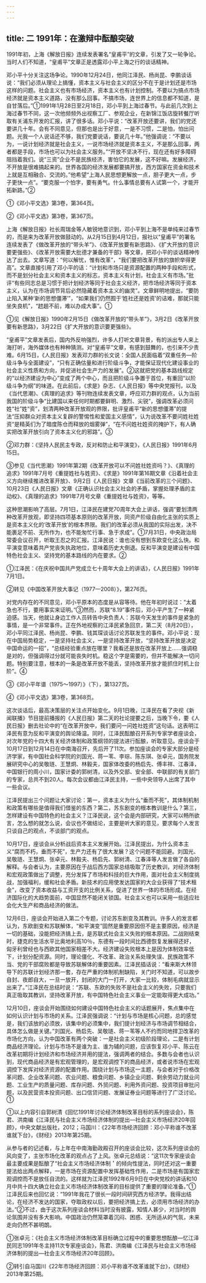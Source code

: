 ```yaml
---
---
---
```

title: 二 1991年：在激辩中酝酿突破
---



1991年初，上海《解放日报》连续发表署名“皇甫平”的文章，引发了又一轮争论。当时人们不知道，“皇甫平”文章正是透露邓小平上海之行的谈话精神。

邓小平十分关注这场争论。1990年12月24日，他同江泽民、杨尚昆、李鹏谈话说：“我们必须从理论上搞懂，资本主义与社会主义的区分不在于是计划还是市场这样的问题。社会主义也有市场经济，资本主义也有计划控制。不要以为搞点市场经济就是资本主义道路，没有那么回事。不搞市场，连世界上的信息都不知道，是自甘落后。”①1991年1月28日至2月18日，邓小平到上海过春节。与此前几次到上海过春节不同，这一次他频频外出视察工厂、参观企业，在新锦江饭店旋转餐厅听取有关浦东开发的汇报，讲了很多话。邓小平说：“改革开放还要讲，我们的党还要讲几十年。会有不同意见，但那也是出于好意，一是不习惯，二是怕，怕出问题。光我一个人说话还不够，我们党要说话，要说几十年。”他强调说：“不要以为，一说计划经济就是社会主义，一说市场经济就是资本主义，不是那么回事，两者都是手段，市场也可以为社会主义服务。”“开放不坚决不行，现在还有好多障碍阻挡着我们。说“三资”企业不是民族经济，害怕它的发展，这不好嘛。发展经济，不开放是很难搞起来的。世界各国的经济发展都要搞开放，西方国家在资金和技术上就是互相融合、交流的。”他希望“上海人民思想更解放一点，胆子更大一点，步子更快一点”。“要克服一个怕字，要有勇气。什么事情总要有人试第一个，才能开拓新路。”②

①《邓小平文选》第3卷，第364页。

②《邓小平文选》第3卷，第367页。

上海《解放日报》社长周瑞金等人敏锐地意识到，邓小平到上海不是单纯来过春节的，而是来为改革开放做鼓动的。从2月15日到4月12日，报社以“皇甫平”的署名连续发表了《做改革开放的“带头羊”》、《改革开放要有新思路》、《扩大开放的意识要更强些》、《改革开放需要大批德才兼备的干部》等文章，把邓小平的谈话精神传达了出去。文章写道：“何以解忧，惟有改革”，“我们要把改革开放的旗帜举得更高”。文章直接引用了邓小平的话：“计划和市场只是资源配置的两种手段和形式，而不是划分社会主义和资本主义的标志，资本主义有计划，社会主义有市场。”批评“有些同志总是习惯于把计划经济等同于社会主义经济，把市场经济等同于资本主义，认为在市场调节背后必然隐藏着资本主义的幽灵”。文章鲜明地提出，“要防止陷入某种‘新的思想僵滞’”，“如果我们仍然囿于‘姓社还是姓资’的诘难，那就只能坐失良机”，“趑趄不前，难以办成大事”。①

①见《解放日报》1990年2月15日《做改革开放的“带头羊”》，3月2日《改革开放要有新思路》，3月22日《扩大开放的意识要更强些》。

“皇甫平”文章发表后，国内外反响强烈，许多人打听文章背景，有的派出专人来上海打听，海外媒体也有种种猜测。对“皇甫平”文章，有感到鼓舞的，也引来不少责难。6月15日，《人民日报》发表邓力群的长文说：全国人民面临着“双重任务—阶级斗争与全面建设”，“只有正确估量和进行阶级斗争，才能保证现代化建设事业的社会主义性质和方向，并促进社会生产力的发展”。②这就把党的基本路线规定的“以经济建设为中心”变成了两个中心，而且把阶级斗争置于首位，有重回“以阶级斗争为纲”的味道。在此前后，《求是》杂志、《人民日报》等中央党报刊，以及《当代思潮》、《真理的追求》等刊物连续发表文章，呼应邓力群的观点，认为当前我国的阶级斗争“比建国以来任何时期都要鲜明、激烈、尖锐”，强调改革必须问姓“社”姓“资”，划清两种改革开放观的界限，批评皇甫平“新的思想僵滞”的提法“压抑群众对资本主义复辟的警惕性和爱国主义感情”，认为说改革不要问姓社姓资“是精英们为了暗度陈仓而释放的烟雾弹”，“在不问姓社姓资的掩护下，有人确实把改革开放引向了资本主义化的邪路”。③

②邓力群：《坚持人民民主专政，反对和防止和平演变》，《人民日报》1991年6月15日。

③参见《当代思潮》1991年第2期《改革开放可以不问姓社姓资吗？》、《真理的追求》1991年7月号《重提姓社与姓资》、《求是》1991年第16期文章《沿着社会主义方向继续推进改革开放》、9月2日《人民日报》文章《当前改革的三个问题》、10月23日《人民日报》文章《正确认识社会主义社会的矛盾，掌握处理矛盾的主动权》、《真理的追求》1991年7月号文章《重提姓社与姓资》，等等。

这种思潮影响了高层。7月1日，江泽民在建党70周年大会上讲话，强调“要划清两种改革开放观，即坚持四项基本原则的改革开放，同资产阶级自由化主张的实质上是资本主义化的‘改革开放’的根本界限。我们的改革必须从我国的实际出发，决不能裹足不前、无所作为，也不能匆忙行事、急于求成”。①7月31日，中央政治局常委会议召开，听取王忍之的汇报。江泽民说：谁也没有想到东欧变化这么快。和平演变意味着共产党丧失执政地位，意味着历史大倒退。反和平演变是建设有中国特色社会主义、坚持党的基本路线的内在要求。②

①江泽民：《在庆祝中国共产党成立七十周年大会上的讲话》，《人民日报》1991年7月1日。

②转见《中国改革开放大事记（1977—2008）》，第276页。

对党内存在的不同意见，邓小平原本的态度是从容等待。他在年初时说过：“太着急也不行，要用事实来证明。”③然而，苏联“8.19”事件后，邓小平产生了一种紧迫感。当天，他就让身边工作人员转告中央负责人：苏联今天发生的事件是紧急的事情，是一个非常事件。正在外地视察的江泽民紧急回京，第二天（8月20日），邓小平同江泽民、杨尚昆、李鹏、钱其琛谈话讨论苏联发生的事件。邓小平说：现在中国局势稳定，一是坚持社会主义，一是坚持改革开放，“坚持改革开放是决定中国命运的一招”，“总结经验重点放在哪里？我看还是放在改革开放上……强调稳是对的，但强调得过分就可能丧失时机。稳这个字是需要的，但并不能解决一切问题。特别要注意，根本的一条是改革开放不能丢，坚持改革开放才能抓住时机上台阶”。④

③《邓小平年谱（1975～1997）》（下），第1327页。

④《邓小平文选》第3卷，第368页。

这次谈话后，最高决策层的关注点开始变化。9月1日晚，江泽民在看了央视《新闻联播》节目提前播报的《人民日报》第二天的社论提要之后，当晚下令，要《人民日报》删去社论中的“在改革开放中，我们要问一问姓社姓资”这句话。这表明江泽民有意为反和平演变的舆论降温。同时，江泽民酝酿召开系列专家学者座谈会，对次年党的十四大有关经济体制和政策纲领的提法进行酝酿，听取意见。座谈会于10月17日到12月14日在中南海召开，先后开了11次。参加座谈会的专家大部分是经济学家，有中国社会科学院的刘国光、蒋一苇、李琮、陈东琪、张卓元，国务院发展研究中心的吴敬琏、王慧炯、林毅夫，国家体改委的杨启先、傅丰祥、江春泽，中国银行的周小川，国家计委的郭树清，以及外交部、安全部、中联部的有关部门的专家，总共不到20人。每次会议都由江泽民主持，一些中央领导人出席了其中一些会议。

江泽民提出三个问题让大家讨论：第一，资本主义为什么“垂而不死”，其体制机制和政策有哪些是值得我们借鉴的东西？第二，苏东剧变的根本教训是什么？第三，怎样建设有中国特色的社会主义？江泽民说，这个会是内部研究，大家可以畅所欲言，怎么想的就怎么说，会议也不做结论，主要是听大家的意见，要求每个人发言只谈自己的观点，不谈部门的观点。

10月17日，座谈会从分析战后资本主义发展开始。江泽民提出，为什么资本主义“腐而不朽，垂而不死”，生产力还有了很大发展？这个问题不能回避。刘国光、吴敬琏、王慧炯、张卓元、林毅夫、杨启先、郭树清、江春泽等人发言做了各自的解释。与会者认为，主要原因在于战后西方国家总结吸取了历史教训，对经济体制和宏观政策做出了调整，充分发挥了市场和科技的巨大作用，面对社会主义制度挑战，加强福利，缓和社会矛盾。新技术的应用使发达国家的大企业获得了“技术租金”，改变了资本收益与工资开支的比例关系，促进了世界一体的市场形成。在经济国际化的大趋势面前，中国显然不能闭关锁国。社会主义也可以采用一些适应社会化大生产和商品经济的做法。

12月6日，座谈会开始进入第二个专题，讨论苏东剧变及其教训。许多人的发言都认为，东欧剧变和苏联解体，“和平演变”固然是重要原因但不是主要原因，经济是一切的基础，没能把经济搞上去，是苏联式社会主义失败的根本原因。二战刚结束时，捷克的生活水平比奥地利高10％，东德有一段时间比西德恢复发展得还好，匈牙利曾经也与西欧其他国家相差不大。经济建设失败根本上是因为体制效率低下，计划分配资源。同时，理论僵化、不改革、政治关系处理失误、民族政策不当、党的干部腐败都是导致苏联解体的重要因素。江泽民插话说：“看来斯大林领导下的苏联计划经济那一套，存在严重的体制机制缺陷，关门时不知道，可以故步自封、夜郎自大，一旦一放开，封闭的大门一打开，大家一比较，体制毛病就显示出来了。”江泽民在总结时说：“苏联、东欧的失败不是社会主义的失败，只要我们真正吸取其教训，坚持改革开放，有中国特色社会主义事业一定能取得更大成功。”

12月10日，座谈会开始围绕如何建设中国特色社会主义的话题展开，焦点集中在如何认识计划与市场的关系。江泽民强调说：“计划与市场是核心问题，总的感觉是，我们该放的必须放，该集中的必须集中，我们提计划经济与市场调节相结合，具体怎么做是关键。”刘国光、杨启先、吴敬琏、蒋一苇等人不约而同地捍卫改革的市场化方向，认为中国改革有两个突破：一是社会主义初级阶段理论，二是有计划商品经济理论。计划与市场不是谁为主、谁为辅的问题，应该恢复邓小平、陈云在改革初期将计划经济和市场经济并用的提法，强调两者的结合。多数与会者也认识到，现代商品经济是有宏观管理的，是宏观调控下的商品经济，或者说市场在宏观调控下发挥对经济资源的配置作用。围绕计划与市场这一主题，与会者对于价格改革问题、企业改革问题、农业问题、粮食问题、乡镇企业问题、剩余劳动力就业问题、工业生产的质量问题、库存问题、外贸问题、利用外资问题、投资项目审批问题，以及民营资本投资问题、出口信贷问题、发展证券业问题等进行了广泛讨论。①

①以上内容引自郭树清《回忆1991年讨论经济体制改革目标的系列座谈会》，陈君、洪南编《江泽民与社会主义市场经济体制的提出—社会主义市场经济20年回顾》，中央文献出版社，2012；马国川：《22年市场经济回顾：邓小平称谁不改革谁就下台》，《财经》2013年第25期。

从参与者的记述看，与上年在中南海勤政殿召开的座谈会比较，这次系列座谈会的风向变了，主张市场化改革的观点占了上风。张卓元总结说：“这11次专家座谈会最主要成果是酝酿了“社会主义市场经济体制＇的倾向性提法，同时还对这一重要提法给出两点解释，一是市场在资源配置中发挥基础性作用，二是市场是有国家宏观调控而不是放任自流的。这样就为江泽民1992年6月9日在中央党校的讲话和10月中共十四大确立社会主义市场经济体制改革的目标提供了重要的理论准备。”①江泽民后来也回忆说：“1991年我花了很长一段时间研究西方经济学。我得出结论，在经济不发达的国家，夺取政权以后，要把经济搞上去，必须用市场经济的办法。”②不过，由于这次系列座谈会材料当时没有披露，知情人甚少，对当时的舆论氛围并没有多大影响。中国政治仍然笼罩着沉闷、困惑、无所适从的气氛，未来走向仍然不甚明朗。

①张卓元：《社会主义市场经济体制改革目标确立过程中的重要思想酝酿—忆江泽民同志1991年冬主持11次专家座谈会》，陈君、洪南编《江泽民与社会主义市场经济体制的提出—社会主义市场经济20年回顾》。

②转引自马国川《22年市场经济回顾：邓小平称谁不改革谁就下台》，《财经》2013年第25期。